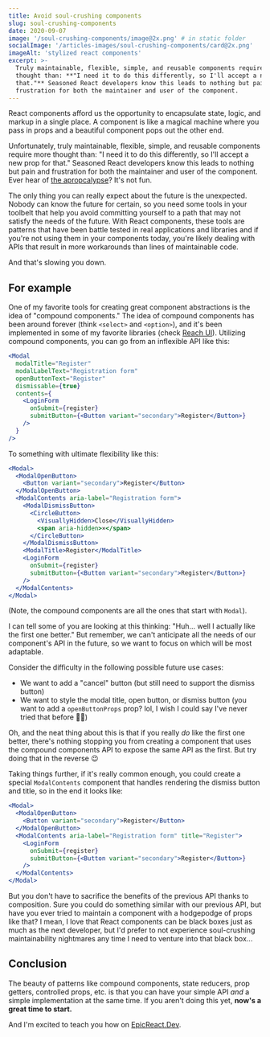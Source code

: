 ```yaml
---
title: Avoid soul-crushing components
slug: soul-crushing-components
date: 2020-09-07
image: '/soul-crushing-components/image@2x.png' # in static folder
socialImage: '/articles-images/soul-crushing-components/card@2x.png'
imageAlt: 'stylized react components'
excerpt: >-
  Truly maintainable, flexible, simple, and reusable components require more
  thought than: **"I need it to do this differently, so I'll accept a new prop for
  that."** Seasoned React developers know this leads to nothing but pain and
  frustration for both the maintainer and user of the component.
---
```


React components afford us the opportunity to encapsulate state, logic, and
markup in a single place. A component is like a magical machine where you
pass in props and a beautiful component pops out the other end.

Unfortunately, truly maintainable, flexible, simple, and reusable components
require more thought than: "I need it to do this differently, so I'll accept a
new prop for that." Seasoned React developers know this leads to nothing but
pain and frustration for both the maintainer and user of the component. Ever
hear of
[the apropcalypse](https://twitter.com/gurlcode/status/1002110517094371328)?
It's not fun.

The only thing you can really expect about the future is the unexpected. Nobody
can know the future for certain, so you need some tools in your toolbelt that
help you avoid committing yourself to a path that may not satisfy the needs of
the future. With React components, these tools are patterns that have been
battle tested in real applications and libraries and if you're not using them in
your components today, you're likely dealing with APIs that result in more
workarounds than lines of maintainable code.

And that's slowing you down.

## For example

One of my favorite tools for creating great component abstractions is the idea
of "compound components." The idea of compound components has been around
forever (think `<select>` and `<option>`), and it's been implemented in some of
my favorite libraries (check [Reach UI](https://reach.tech/)). Utilizing
compound components, you can go from an inflexible API like this:

```jsx
<Modal
  modalTitle="Register"
  modalLabelText="Registration form"
  openButtonText="Register"
  dismissable={true}
  contents={
    <LoginForm
      onSubmit={register}
      submitButton={<Button variant="secondary">Register</Button>}
    />
  }
/>
```

To something with ultimate flexibility like this:

```jsx
<Modal>
  <ModalOpenButton>
    <Button variant="secondary">Register</Button>
  </ModalOpenButton>
  <ModalContents aria-label="Registration form">
    <ModalDismissButton>
      <CircleButton>
        <VisuallyHidden>Close</VisuallyHidden>
        <span aria-hidden>×</span>
      </CircleButton>
    </ModalDismissButton>
    <ModalTitle>Register</ModalTitle>
    <LoginForm
      onSubmit={register}
      submitButton={<Button variant="secondary">Register</Button>}
    />
  </ModalContents>
</Modal>
```

(Note, the compound components are all the ones that start with `Modal`).

I can tell some of you are looking at this thinking: "Huh... well I actually
like the first one better." But remember, we can't anticipate all the needs of
our component's API in the future, so we want to focus on which will be most
adaptable.

Consider the difficulty in the following possible future use cases:

- We want to add a "cancel" button (but still need to support the dismiss
  button)
- We want to style the modal title, open button, or dismiss button (you want to
  add a `openButtonProps` prop? lol, I wish I could say I've never tried that
  before 🤦‍♂️)

Oh, and the neat thing about this is that if you really _do_ like the first one
better, there's nothing stopping you from creating a component that uses the
compound components API to expose the same API as the first. But try doing that
in the reverse 😉

Taking things further, if it's really common enough, you could create a special
`ModalContents` component that handles rendering the dismiss button and title,
so in the end it looks like:

```jsx
<Modal>
  <ModalOpenButton>
    <Button variant="secondary">Register</Button>
  </ModalOpenButton>
  <ModalContents aria-label="Registration form" title="Register">
    <LoginForm
      onSubmit={register}
      submitButton={<Button variant="secondary">Register</Button>}
    />
  </ModalContents>
</Modal>
```

But you don't have to sacrifice the benefits of the previous API thanks to
composition. Sure you could do something similar with our previous API, but have
you ever tried to maintain a component with a hodgepodge of props like that? I
mean, I love that React components can be black boxes just as much as the next
developer, but I'd prefer to not experience soul-crushing maintainability
nightmares any time I need to venture into that black box...

## Conclusion

The beauty of patterns like compound components, state reducers, prop getters,
controlled props, etc. is that you can have your simple API _and_ a simple
implementation at the same time. If you aren't doing this yet, **now's a great
time to start.**

And I'm excited to teach you how on [EpicReact.Dev](https://epicreact.dev).
